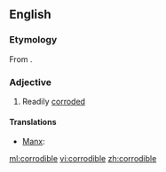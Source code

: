 ==English==

===Etymology===
From {{suffix|corrode|ible}}.

===Adjective===
{{en-adj}}

# Readily [[corrode]]d

====Translations====
{{trans-top|readily corroded}}
* [[Manx]]: {{t-|gv|yn-chraiughey}}
{{trans-mid}}
{{trans-bottom}}

[[ml:corrodible]]
[[vi:corrodible]]
[[zh:corrodible]]